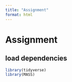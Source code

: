 ```yaml
---
title: "Assignment"
format: html
---
```


# Assignment

## load dependencies

```r
library(tidyverse)
library(MASS)
```
